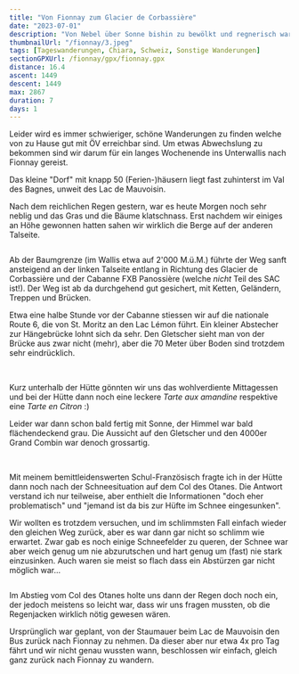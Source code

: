 ```yaml
---
title: "Von Fionnay zum Glacier de Corbassière"
date: "2023-07-01"
description: "Von Nebel über Sonne bishin zu bewölkt und regnerisch war alles dabei heute im Wallis!"
thumbnailUrl: "/fionnay/3.jpeg"
tags: [Tageswanderungen, Chiara, Schweiz, Sonstige Wanderungen]
sectionGPXUrl: /fionnay/gpx/fionnay.gpx
distance: 16.4
ascent: 1449
descent: 1449
max: 2867
duration: 7
days: 1
---
```


Leider wird es immer schwieriger, schöne Wanderungen zu finden welche von zu Hause gut mit ÖV erreichbar sind. Um etwas Abwechslung zu bekommen sind wir darum für ein langes Wochenende ins Unterwallis nach Fionnay gereist.

Das kleine "Dorf" mit knapp 50 (Ferien-)häusern liegt fast zuhinterst im Val des Bagnes, unweit des Lac de Mauvoisin.

Nach dem reichlichen Regen gestern, war es heute Morgen noch sehr neblig und das Gras und die Bäume klatschnass. Erst nachdem wir einiges an Höhe gewonnen hatten sahen wir wirklich die Berge auf der anderen Talseite.

<Img
	imageUrl="/fionnay/3.jpeg"
	description="Nach gut 300Hm sahen wir endlich richtig aus dem Nebel heraus!"
/>

Ab der Baumgrenze (im Wallis etwa auf 2'000 M.ü.M.) führte der Weg sanft ansteigend an der linken Talseite entlang in Richtung des Glacier de Corbassière und der Cabanne FXB Panossière (welche _nicht_ Teil des SAC ist!). Der Weg ist ab da durchgehend gut gesichert, mit Ketten, Geländern, Treppen und Brücken.

Etwa eine halbe Stunde vor der Cabanne stiessen wir auf die nationale Route 6, die von St. Moritz an den Lac Lémon führt. Ein kleiner Abstecher zur Hängebrücke lohnt sich da sehr. Den Gletscher sieht man von der Brücke aus zwar nicht (mehr), aber die 70 Meter über Boden sind trotzdem sehr eindrücklich.

<Img
	imageUrl="/fionnay/4.jpeg"
	description="Gut gesicherter aufstieg richtung Cabanne FXB Panossière"
/>
<Img
	imageUrl="/fionnay/5.jpeg"
	description="Der kurze Abstecher zur Hängebrücke lohnt sich!"
/>

Kurz unterhalb der Hütte gönnten wir uns das wohlverdiente Mittagessen und bei der Hütte dann noch eine leckere _Tarte aux amandine_ respektive eine _Tarte en Citron_ :)

Leider war dann schon bald fertig mit Sonne, der Himmel war bald flächendeckend grau. Die Aussicht auf den Gletscher und den 4000er Grand Combin war denoch grossartig.

<Img imageUrl="/fionnay/6.jpeg" description="Wohlverdientes Mittagessen :)" />
<Img
	imageUrl="/fionnay/7.jpeg"
	description="Aufziehende Wolken über dem Glacier de Corbassière mit dem Grand Combin (4313m) schon in den Wolken"
/>

Mit meinem bemittleidenswerten Schul-Französisch fragte ich in der Hütte dann noch nach der Schneesituation auf dem Col des Otanes. Die Antwort verstand ich nur teilweise, aber enthielt die Informationen "doch eher problematisch" und "jemand ist da bis zur Hüfte im Schnee eingesunken".

Wir wollten es trotzdem versuchen, und im schlimmsten Fall einfach wieder den gleichen Weg zurück, aber es war dann gar nicht so schlimm wie erwartet. Zwar gab es noch einige Schneefelder zu queren, der Schnee war aber weich genug um nie abzurutschen und hart genug um (fast) nie stark einzusinken. Auch waren sie meist so flach dass ein Abstürzen gar nicht möglich war...

<Img
	imageUrl="/fionnay/8.jpeg"
	description="Grössere Schneefelder beim Col des Otanes, Combin de Corbassière in der Ferne"
/>

Im Abstieg vom Col des Otanes holte uns dann der Regen doch noch ein, der jedoch meistens so leicht war, dass wir uns fragen mussten, ob die Regenjacken wirklich nötig gewesen wären.

Ursprünglich war geplant, von der Staumauer beim Lac de Mauvoisin den Bus zurück nach Fionnay zu nehmen. Da dieser aber nur etwa 4x pro Tag fährt und wir nicht genau wussten wann, beschlossen wir einfach, gleich ganz zurück nach Fionnay zu wandern.

<Img
	imageUrl="/fionnay/9.jpeg"
	description="Abstieg richtung Fionnay, kurz darauf begann der Regen"
/>
